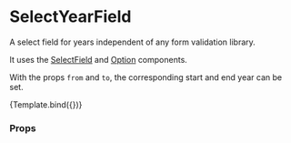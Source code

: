 
<Meta title="Components/Form/SelectYearField" component={SelectYearField} />

# SelectYearField

A select field for years independent of any form validation library.

It uses the [SelectField](../?path=/docs/components-form-selectfield--default-story) and [Option](../?path=/docs/components-form-primitive-option--default-story) components.

With the props `from` and `to`, the corresponding start and end year can be set.


<Canvas>
  <Story
    name="Default"
    args={{
      label: 'Year of birth',
      from: 2018,
      to: new Date().getFullYear(),
    }}
    argTypes={{
      disabled: { type: 'boolean' },
      required: { type: 'boolean' },
      showRequired: { type: 'boolean' },
    }}
  >
    {Template.bind({})}
  </Story>
</Canvas>

### Props

<ArgsTable story="Default" />
